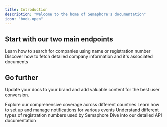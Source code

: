 ```yaml
---
title: Introduction
description: "Welcome to the home of Semaphore's documentation"
icon: "book-open"
---
```



## Start with our two main endpoints

<CardGroup cols={2}>
  <Card title="Search for a company" icon="magnifying-glass" href="/essentials/search">
    Learn how to search for companies using name or registration number
  </Card>
  <Card title="Retrieve company data" icon="building" href="/essentials/retrieve_company">
    Discover how to fetch detailed company information and it's associated documents
  </Card>
</CardGroup>

## Go further

Update your docs to your brand and add valuable content for the best user conversion.

<CardGroup cols={2}>
  <Card title="Coverage Map" icon="map" href="/essentials/coverage">
    Explore our comprehensive coverage across different countries
  </Card>
  <Card title="Webhooks Configuration" icon="webhook" href="/essentials/webhooks">
    Learn how to set up and manage notifications for various events
  </Card>
  <Card title="Company Registration Numbers" icon="id-card" href="/essentials/company_registration_numbers">
    Understand different types of registration numbers used by Semaphore
  </Card>
  <Card title="API Reference" icon="code" href="/api-reference">
    Dive into our detailed API documentation
  </Card>
</CardGroup>
